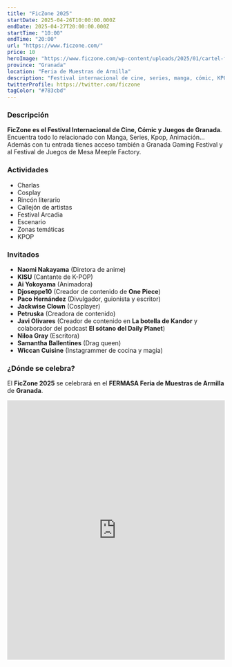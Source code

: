 ```yaml
---
title: "FicZone 2025"
startDate: 2025-04-26T10:00:00.000Z
endDate: 2025-04-27T20:00:00.000Z
startTime: "10:00"
endTime: "20:00"
url: "https://www.ficzone.com/"
price: 10
heroImage: "https://www.ficzone.com/wp-content/uploads/2025/01/cartel-ficzone-fz25_web-1200x1697.jpg"
province: "Granada"
location: "Feria de Muestras de Armilla"
description: "Festival internacional de cine, series, manga, cómic, KPOP, juegos"
twitterProfile: https://twitter.com/ficzone
tagColor: "#783cbd"
---
```


### Descripción

**FicZone es el Festival Internacional de Cine, Cómic y Juegos de Granada**. Encuentra todo lo relacionado con Manga, Series, Kpop, Animación… Además con tu entrada tienes acceso también a Granada Gaming Festival y al  Festival de Juegos de Mesa Meeple Factory.

### Actividades

+ Charlas
+ Cosplay
+ Rincón literario
+ Callejón de artistas
+ Festival Arcadia
+ Escenario
+ Zonas temáticas
+ KPOP

### Invitados

+ **Naomi Nakayama** (Diretora de anime)
+ **KISU** (Cantante de K-POP)
+ **Ai Yokoyama** (Animadora)
+ **Djoseppe10** (Creador de contenido de **One Piece**)
+ **Paco Hernández** (Divulgador, guionista y escritor)
+ **Jackwise Clown** (Cosplayer)
+ **Petruska** (Creadora de contenido)
+ **Javi Olivares** (Creador de contenido en **La botella de Kandor** y colaborador del podcast **El sótano del Daily Planet**)
+ **Niloa Gray** (Escritora)
+ **Samantha Ballentines** (Drag queen)
+ **Wiccan Cuisine** (Instagrammer de cocina y magia)

### ¿Dónde se celebra?

El **FicZone 2025** se celebrará en el **FERMASA Feria de Muestras de Armilla** de **Granada**.

<iframe src="https://www.google.com/maps/embed?pb=!1m18!1m12!1m3!1d3573.3927701165453!2d-3.6097778883257554!3d37.15199284767367!2m3!1f0!2f0!3f0!3m2!1i1024!2i768!4f13.1!3m3!1m2!1s0xd71fbe54bbacc6f%3A0x71c8ab045b4aa7b1!2sFicZone%20-%20Festival%20de%20cine%2Fseries%2C%20c%C3%B3mic%2Fmanga%20de%20Granada!5e1!3m2!1ses!2ses!4v1741712424689!5m2!1ses!2ses" width="100%" height="600" style="border:0;" allowfullscreen="" loading="lazy" referrerpolicy="no-referrer-when-downgrade"></iframe>
